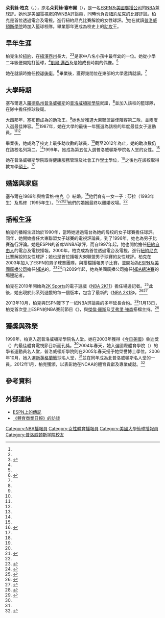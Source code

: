 {{noteTA
|G1=NBA
}}
{{Infobox person
|name = 朵莉絲·柏克<br>Doris Burke
|image = Doris Burke.JPG
|caption = 2011年的柏克
|birth_name = 朵莉絲·塞布爾（{{lang|en|Doris Sable}}）
|birth_date = {{birth_date and age|1965|1|4}}
|birth_place = [[美國|美國]][[紐約|紐約]]{{le|西艾斯利普 (紐約)|West Islip, New York|西艾斯利普}}
|death_date =
|death_place =
|occupation = ESPN體育播報員及球評
|years_active = 1990年至今
|spouse = 格雷格·柏克（離婚）
|children= 2 
|awards =
|alma_mater = [[普洛威頓斯學院|普洛威頓斯學院]]
}}

'''朵莉絲·柏克'''（{{lang-en|Doris Burke}}，{{bd|1965年|1月4日}}），原名'''朵莉絲·塞布爾'''（{{lang-en|Doris Sable}}），是一名[[ESPN|ESPN]]及[[美國廣播公司|美國廣播公司]]的[[NBA|NBA]]{{le|場邊記者|sideline reporter}}兼球評。她也是美國電視網{{le|MSG (電視網)|MSG (TV network)|MSG}}的[[WNBA|WNBA]]評論員，同時也負責[[紐約尼克|紐約尼克]]的比賽評論。柏克是首位透過電台及電視，進行紐約尼克比賽解說的女性球評。<ref name=PC/>她在就讀[[普洛威頓斯學院|普洛威頓斯學院]]時加入籃球校隊，畢業那年更成為校史上的[[助攻|助攻]]王。

==早年生涯==
柏克生於[[紐約|紐約]]{{le|西艾斯利普 (紐約)|West Islip, New York|西艾斯利普}}，在[[紐澤西州|紐澤西州]]{{le|馬納斯寬 (紐澤西州)|Manasquan, New Jersey|馬納斯寬}}長大，<ref name=ESPN/><ref name="bg-ryan">{{cite news|last=Ryan |first=Bob |url=http://www.boston.com/sports/basketball/articles/2012/03/01/espn_analyst_doris_burke_knows_whereof_she_speaks/?page=full |title=She knows whereof she speaks |work=''The Boston Globe'' |date=2012-03-01 |accessdate=2012-08-10 |language=en |archiveurl=https://web.archive.org/web/20150413164110/http://www.boston.com/sports/basketball/articles/2012/03/01/espn_analyst_doris_burke_knows_whereof_she_speaks/?page=full |archivedate=2015-04-13 |deadurl=no }}</ref>是家中八名小孩中最年幼的一位。她從小學二年級便開始打籃球，<ref name="bg-ryan"/>[[凱爾·邁西|凱爾·邁西]]及{{le|凱利·特里普卡|Kelly Tripucka}}是她成長時期的偶像。<ref name="hc-riley"/>

她在就讀{{le|馬納斯寬高中|Manasquan High School}}時擔任[[控球後衛|控球後衛]]。<ref name="hc-riley">{{cite news | url=http://articles.courant.com/2002-03-03/sports/0203030799_1_gregg-college-basketball-big-east | title=In The Men's World | first=Lori | last=Riley | newspaper=Hartford Courant | date=2002-03-03 |accessdate= 2017-03-06 |language=en |archiveurl=https://web.archive.org/web/20160608070021/http://articles.courant.com/2002-03-03/sports/0203030799_1_gregg-college-basketball-big-east |archivedate=2016-06-08 |deadurl=no }}</ref>畢業後，獲得幾間位在東部的大學邀請就讀。<ref name="hc-riley"/>

==大學時期==
塞布爾進入[[羅德島州|羅德島州]][[普洛威頓斯_(羅德島州)|普洛威頓斯]]的[[普洛威頓斯學院|普洛威頓斯學院]]就讀，<ref name=PC/>並加入該校的籃球隊，在隊中擔任控球後衛。

大四那年，塞布爾成為{{le|大東聯盟|Big East Conference}}的助攻王。<ref name="hc-riley"/>她也曾獲選大東聯盟最佳陣容第二隊，並兩度入選{{le|大東聯盟女子籃球錦標賽|Big East Women's Basketball Tournament}}最佳陣容。<ref name="bg-ryan"/>1987年，她在大學的最後一年獲選為該校的年度最佳女子運動員。<ref name="hc-riley"/><ref name="bg-ryan"/>

畢業後，她成為了校史上最多助攻數的球員，<ref name="hc-riley"/>截至2012年為止，她的助攻數仍在該校名列第二。<ref name="bg-ryan"/>1999年，她成為第五位入選普洛威頓斯學院名人堂的女性。<ref name="bg-ryan"/>

她在普洛威頓斯學院取得健康服務管理及社會工作[[學士|學士]]學位，<ref>{{cite news |last1=Himmelsbach |first1=Adam |title=Adam Asks: ESPN NBA analyst Doris Burke |url=http://www.courier-journal.com/story/adam-himmelsbach/2014/12/18/adam-asks-espn-basketball-analyst-doris-burke/20589445/ |accessdate=2015-06-24 |work=The Courier-Journal |date=2014-12-18 |language=en |archiveurl=http://webcache.googleusercontent.com/search?q=cache:LJ88P-8C-LsJ:www.courier-journal.com/story/adam-himmelsbach/2014/12/18/adam-asks-espn-basketball-analyst-doris-burke/20589445/ |archivedate=2017-03-04 |deadurl=no }}</ref>之後也在該校取得教育學[[碩士|碩士]]。<ref name=ESPN/>

==婚姻與家庭==
塞布爾在1989年與格雷格·柏克（{{lang|en|Gregg Burke}}）結婚。<ref name="hc-riley"/>他們育有一女一子：莎拉（1993年生）及馬修（1995年生）。<ref name="hc-riley"/><ref name="bg-ryan"/><ref>{{cite news |title=Doris Burke's Golf Coach Ex-Husband: Divorcee With 2 Adult Children Got Hit From Drake! |url=http://liverampup.com/entertainment/doris-burke-s-golf-coach-ex-husband-divorcee-with-2-adult-children-got-hit-from-drake.html |accessdate=2017-02-27 |work=Liverampup.com |language=en |archiveurl=https://web.archive.org/web/20160702113854/http://liverampup.com/entertainment/doris-burke-s-golf-coach-ex-husband-divorcee-with-2-adult-children-got-hit-from-drake.html |archivedate=2016-07-02 |deadurl=no }}</ref>他們的婚姻最終以離婚收場。<ref name="bg-ryan"/>

==播報生涯==
柏克的播報生涯始於1990年，當時她透過電台為她的母校的女子球賽擔任球評。同年，她開始擔任大東聯盟女子球賽的電視評論員，到了1996年，她也為男子比賽進行評論。她是ESPN的首席WNBA球評，而自1997年起，她也開始擔任[[紐約自由人|紐約自由人]]的電台及電視播報。2000年，柏克成為首位透過電台及電視，進行[[紐約尼克|紐約尼克]]比賽解說的女性球評；她也是首位播報大東聯盟男子球賽的女性球評。柏克在2003年加入了ESPN的男子球賽團隊，與{{le|迪克·維塔勒|Dick Vitale}}搭檔播報男子比賽，並開始為[[ESPN|ESPN]]及[[美國廣播公司|美國廣播公司]]擔任[[NBA|NBA]]的{{le|場邊記者|sideline reporter}}。<ref name=PC>{{cite web|title=Notable Alumni: Doris Burke |publisher=Providence College |url=http://www.providence.edu/Alumni/Notable+Alumni/Doris+Sable+Burke.htm |accessdate=2011-08-27 |language=en |archiveurl=https://web.archive.org/web/20100528053924/http://www.providence.edu/Alumni/Notable%2BAlumni/Doris%2BSable%2BBurke.htm |archivedate=2010-05-28 |deadurl=yes }}</ref><ref name=ESPN>{{cite web |title=Doris Burke: Basketball Analyst & Reporter |publisher=ESPN Media Zone |url=http://espnmediazone.com/us/bios/burke_doris/ |accessdate=2011-06-24 |language=en |archiveurl=https://web.archive.org/web/20170128060611/http://espnmediazone.com/us/bios/burke_doris/ |archivedate=2017-01-28 |deadurl=no }}</ref>自2009年起，她為美國廣播公司擔任[[NBA總決賽|NBA總決賽]]的場邊記者。

柏克在2010年開始為[[2K_Sports|2K Sports]]的電子遊戲《[[NBA_2K11|NBA 2K11]]》擔任場邊記者。<ref>{{cite web |url=http://www.operationsports.com/news/439161/nba-2k11-videos-bulls-vs-blazers-w-doris-burke-commentary-gamespot/ |title=NBA 2K11 Videos: Bulls vs. Blazers w/ Doris Burke Commentary (Gamespot) |website=operationsports.com |date=2010-08-27 |accessdate=2017-03-06 |language=en |archiveurl=https://web.archive.org/web/20160331215754/http://www.operationsports.com/news/439161/nba-2k11-videos-bulls-vs-blazers-w-doris-burke-commentary-gamespot/ |archivedate=2016-03-31 |deadurl=no }}</ref>此後，她出現於此系列遊戲的每一個版本，包含了最新的《[[NBA_2K18|NBA 2K18]]》。<ref>{{cite web |last=Harper |first=Zach |date=2015-09-22 |url=http://mweb.cbssports.com/nba/eye-on-basketball/25312286/watch-nba-2k16-has-captured-the-essence-of-chris-bosh |title=WATCH: NBA 2K16 has captured the essence of Chris Bosh |work= ''CBS Sports'' |accessdate= 2016-04-16 |language=en |archiveurl=https://web.archive.org/web/20151016030645/http://mweb.cbssports.com/nba/eye-on-basketball/25312286/watch-nba-2k16-has-captured-the-essence-of-chris-bosh |archivedate=2015-10-16 |deadurl=no }}</ref><ref>{{cite web|last=Kato |first=Matthew |date=2016-09-08|url=http://www.gameinformer.com/games/nba_2k17/b/playstation4/archive/2016/09/08/nba-2k17-expands-its-commentary-team.aspx |title=NBA 2K17 — Expanding The Commentary Team |work= ''Game Informer'' |accessdate= 2016-10-24 |language=en |archiveurl=https://web.archive.org/web/20161008234741/http://www.gameinformer.com/games/nba_2k17/b/playstation4/archive/2016/09/08/nba-2k17-expands-its-commentary-team.aspx |archivedate=2016-10-08 |deadurl=no }}</ref>

2013年10月，柏克與ESPN簽下了一紙NBA評論員的多年延長合約。<ref>{{cite web|last=Diane |first=Pucin |title=ESPN's Doris Burke gets contract extension |url=http://www.latimes.com/sports/sportsnow/la-sp-sn-espn-doris-burke-20131024,0,6158204.story#axzz2kZqBqubS |work=Los Angeles Times |date=2013-10-24 |accessdate=2013-11-13 |language=en |archiveurl=https://web.archive.org/web/20131114033423/http://www.latimes.com/sports/sportsnow/la-sp-sn-espn-doris-burke-20131024%2C0%2C6158204.story |archivedate=2013-11-14 |deadurl=no }}</ref>11月13日，柏克首次登上ESPN的NBA賽前節目《{{le|NBA Countdown|NBA Countdown}}》，與[[傑倫·羅斯|傑倫·羅斯]]及[[艾弗里·強森|艾弗里·強森]]搭檔主持。<ref>{{cite web |last=Zillgitt |first=Jeff |title=Magic Johnson leaves ESPN NBA studio; Doris Burke joins |url=http://www.usatoday.com/story/sports/nba/2013/10/10/magic-johnson-espn-leaving/2960031/ |work=USA TODAY Sports |date=2013-10-10 |accessdate=2017-03-06 |language=en |archiveurl=https://web.archive.org/web/20140822005843/http://www.usatoday.com/story/sports/nba/2013/10/10/magic-johnson-espn-leaving/2960031/ |archivedate=2014-08-22 |deadurl=no }}</ref>

==獲獎與殊榮==
1999年，柏克入選普洛威頓斯學院名人堂。她在2003年獲得《[[今日美國|今日美國]]》魯迪獎（{{lang|en|Rudy Award}}）的最佳體育電視節目新面孔獎。<ref name=PC/>2004年春天，她入選國際體育學院（{{lang|en|Institute for International Sport}}）的學者運動員名人堂，普洛威頓斯學院則在2005年春天授予她榮譽博士學位。2006年10月，她入選[[新英格蘭|新英格蘭]]籃球名人堂，<ref name=ESPN/>並在同年成為北普洛威頓斯名人堂的一員。2012年1月，柏克獲頒{{le|銀色周年紀念獎|Silver Anniversary Awards}}，以表彰她在NCAA的體育貢獻及專業成就。<ref>{{cite news|url=http://www.ncaa.org/wps/wcm/connect/public/ncaa/resources/latest+news/2012/january/former+ncaa+stars+shine+at+honors+celebration |title=Former NCAA stars shine at Honors Celebration |date=2012-01-13 |first=Brian |last=Burnsed |work=NCAA.org |accessdate=2012-05-23 |language=en |archiveurl=https://web.archive.org/web/20120523041706/http://www.ncaa.org/wps/wcm/connect/public/ncaa/resources/latest%2Bnews/2012/january/former%2Bncaa%2Bstars%2Bshine%2Bat%2Bhonors%2Bcelebration |archivedate=2012-05-23 |deadurl=yes }}</ref>

==參考資料==
{{reflist}}

==外部連結==
*[http://espnmediazone.com/us/bios/burke_doris/ ESPN上的傳記] {{Wayback|url=http://espnmediazone.com/us/bios/burke_doris/ |date=20170128060611 }}
*[http://www.sportsbusinessdaily.com/article/137633 《體育商業日報》的訪談]

{{DEFAULTSORT:Burke, Doris}}

[[Category:NBA播報員|Category:NBA播報員]]
[[Category:女性體育播報員|Category:女性體育播報員]]
[[Category:美國大學籃球播報員|Category:美國大學籃球播報員]]
[[Category:普洛威顿斯学院校友|Category:普洛威顿斯学院校友]]
